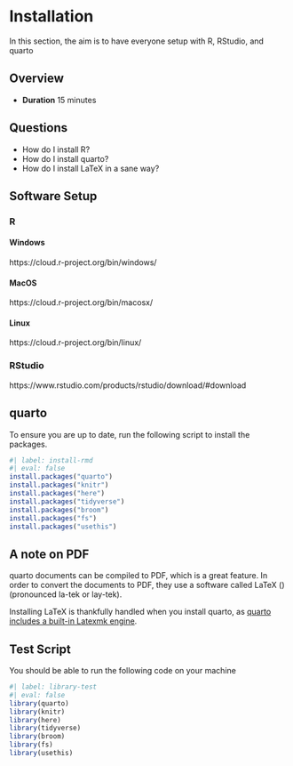 # Installation

In this section, the aim is to have everyone setup with R, RStudio, and quarto

## Overview

* **Duration** 15 minutes

## Questions

* How do I install R?
* How do I install quarto?
* How do I install LaTeX in a sane way?

## Software Setup

### R

#### Windows

https://cloud.r-project.org/bin/windows/

#### MacOS

https://cloud.r-project.org/bin/macosx/

#### Linux

https://cloud.r-project.org/bin/linux/

### RStudio

https://www.rstudio.com/products/rstudio/download/#download

## quarto

To ensure you are up to date, run the following script to install the packages.

```r
#| label: install-rmd
#| eval: false
install.packages("quarto")
install.packages("knitr")
install.packages("here")
install.packages("tidyverse")
install.packages("broom")
install.packages("fs")
install.packages("usethis")
```

## A note on PDF

quarto documents can be compiled to PDF, which is a great feature. In order to convert the documents to PDF, they use a software called LaTeX (\LaTeX) (pronounced la-tek or lay-tek). 

Installing LaTeX is thankfully handled when you install quarto, as [quarto includes a built-in Latexmk engine](https://quarto.org/docs/output-formats/pdf-engine.html#latexmk).

## Test Script

You should be able to run the following code on your machine

```r
#| label: library-test
#| eval: false
library(quarto)
library(knitr)
library(here)
library(tidyverse)
library(broom)
library(fs)
library(usethis)
```

